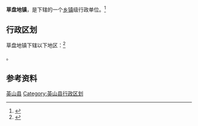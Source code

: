 {{中国乡级行政区|42/11/24/105/000}}

'''草盘地镇'''，是{{PRC admin/fullname|42/11/24/105/000|3}}下辖的一个[[乡镇|乡镇]]级行政单位。<ref>{{PRC admin/ref sgc|{{PRC admin/parent|42/11/24/105/000}}}}</ref>

== 行政区划 ==

草盘地镇下辖以下地区：<ref>{{PRC admin/ref sgc|42/11/24/105/000}}</ref>

{{PRC admin/children|42/11/24/105/000}}。

== 参考资料 ==

{{reflist}}

{{湖北省黄冈市英山县行政区划}}
{{湖北行政区划小作品}}
[[Category:黄冈建制镇|英山县]]
[[Category:英山县行政区划|Category:英山县行政区划]]